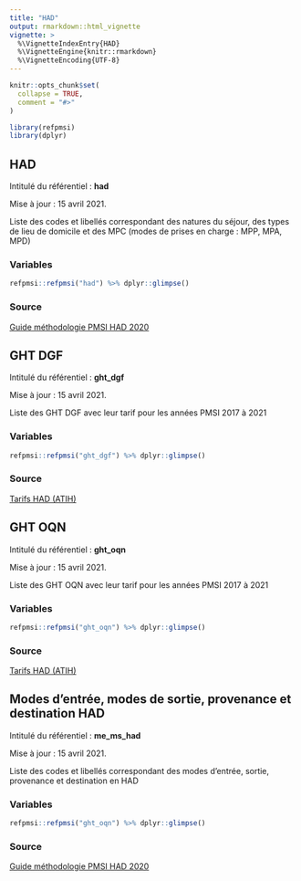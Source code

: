 ```yaml
---
title: "HAD"
output: rmarkdown::html_vignette
vignette: >
  %\VignetteIndexEntry{HAD}
  %\VignetteEngine{knitr::rmarkdown}
  %\VignetteEncoding{UTF-8}
---
```


```r
knitr::opts_chunk$set(
  collapse = TRUE,
  comment = "#>"
)
```

```r
library(refpmsi)
library(dplyr)
```

## HAD

Intitulé du référentiel : **had**

Mise à jour : 15 avril 2021.  

Liste des codes et libellés correspondant des natures du séjour, des types de lieu de domicile et des MPC (modes de prises en charge : MPP, MPA, MPD)  

### Variables  

```r

refpmsi::refpmsi("had") %>% dplyr::glimpse()

```

### Source  

[Guide méthodologie PMSI HAD 2020](https://www.atih.sante.fr/sites/default/files/public/content/3732/guide-methodo-had-2020_version_provisoire_2_erratum.pdf)  

## GHT DGF

Intitulé du référentiel : **ght_dgf**

Mise à jour : 15 avril 2021.  

Liste des GHT DGF avec leur tarif pour les années PMSI 2017 à 2021

### Variables  

```r

refpmsi::refpmsi("ght_dgf") %>% dplyr::glimpse()

```

### Source  

[Tarifs HAD (ATIH)](https://www.atih.sante.fr/tarifs-mco-et-had)  

## GHT OQN

Intitulé du référentiel : **ght_oqn**

Mise à jour : 15 avril 2021.  

Liste des GHT OQN avec leur tarif pour les années PMSI 2017 à 2021

### Variables  

```r

refpmsi::refpmsi("ght_oqn") %>% dplyr::glimpse()

```

### Source  

[Tarifs HAD (ATIH)](https://www.atih.sante.fr/tarifs-mco-et-had)  

## Modes d'entrée, modes de sortie, provenance et destination HAD

Intitulé du référentiel : **me_ms_had**

Mise à jour : 15 avril 2021.  

Liste des codes et libellés correspondant des modes d'entrée, sortie, provenance et destination en HAD

### Variables  

```r

refpmsi::refpmsi("ght_oqn") %>% dplyr::glimpse()

```

### Source  

[Guide méthodologie PMSI HAD 2020](https://www.atih.sante.fr/sites/default/files/public/content/3732/guide-methodo-had-2020_version_provisoire_2_erratum.pdf)  

